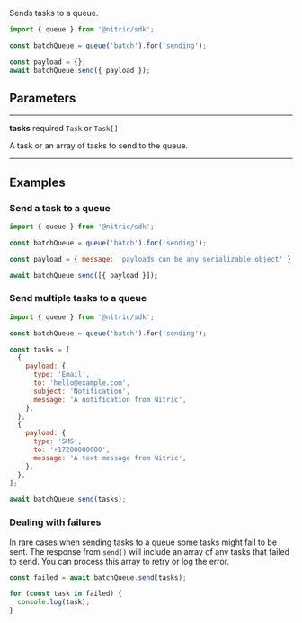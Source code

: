 Sends tasks to a queue.

```javascript
import { queue } from '@nitric/sdk';

const batchQueue = queue('batch').for('sending');

const payload = {};
await batchQueue.send({ payload });
```

## Parameters

---

**tasks** required `Task` or `Task[]`

A task or an array of tasks to send to the queue.

---

## Examples

### Send a task to a queue

```javascript
import { queue } from '@nitric/sdk';

const batchQueue = queue('batch').for('sending');

const payload = { message: 'payloads can be any serializable object' };

await batchQueue.send([{ payload }]);
```

### Send multiple tasks to a queue

```javascript
import { queue } from '@nitric/sdk';

const batchQueue = queue('batch').for('sending');

const tasks = [
  {
    payload: {
      type: 'Email',
      to: 'hello@example.com',
      subject: 'Notification',
      message: 'A notification from Nitric',
    },
  },
  {
    payload: {
      type: 'SMS',
      to: '+17200000000',
      message: 'A text message from Nitric',
    },
  },
];

await batchQueue.send(tasks);
```

### Dealing with failures

In rare cases when sending tasks to a queue some tasks might fail to be sent. The response from `send()` will include an array of any tasks that failed to send. You can process this array to retry or log the error.

```javascript
const failed = await batchQueue.send(tasks);

for (const task in failed) {
  console.log(task);
}
```
